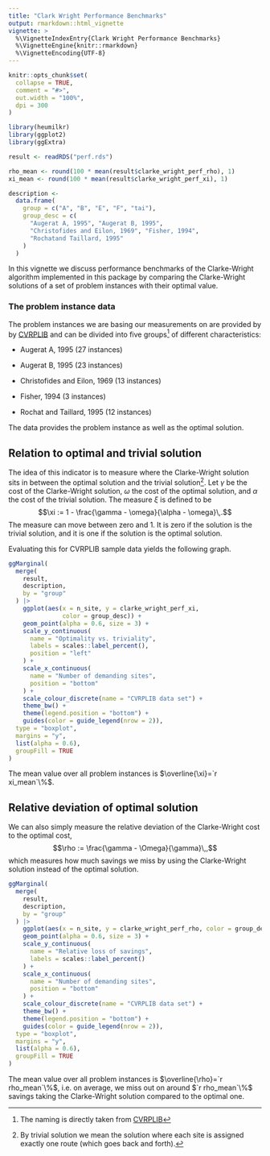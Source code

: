 ```yaml
---
title: "Clark Wright Performance Benchmarks"
output: rmarkdown::html_vignette
vignette: >
  %\VignetteIndexEntry{Clark Wright Performance Benchmarks}
  %\VignetteEngine{knitr::rmarkdown}
  %\VignetteEncoding{UTF-8}
---
```


```r
knitr::opts_chunk$set(
  collapse = TRUE,
  comment = "#>",
  out.width = "100%",
  dpi = 300
)
```

```r
library(heumilkr)
library(ggplot2)
library(ggExtra)

result <- readRDS("perf.rds")

rho_mean <- round(100 * mean(result$clarke_wright_perf_rho), 1)
xi_mean <- round(100 * mean(result$clarke_wright_perf_xi), 1)

description <-
  data.frame(
    group = c("A", "B", "E", "F", "tai"),
    group_desc = c(
      "Augerat A, 1995", "Augerat B, 1995",
      "Christofides and Eilon, 1969", "Fisher, 1994",
      "Rochatand Taillard, 1995"
    )
  )
```

In this vignette we discuss performance benchmarks of the Clarke-Wright algorithm implemented in this package by comparing the Clarke-Wright solutions of a set of problem instances with their optimal value.

### The problem instance data

The problem instances we are basing our measurements on are provided by by [CVRPLIB](http://vrp.atd-lab.inf.puc-rio.br/) and can be divided into five groups[^1] of different characteristics:

[^1]: The naming is directly taken from [CVRPLIB](http://vrp.atd-lab.inf.puc-rio.br/)

-   Augerat A, 1995 (27 instances)

-   Augerat B, 1995 (23 instances)

-   Christofides and Eilon, 1969 (13 instances)

-   Fisher, 1994 (3 instances)

-   Rochat and Taillard, 1995 (12 instances)

The data provides the problem instance as well as the optimal solution.

## Relation to optimal and trivial solution

The idea of this indicator is to measure where the Clarke-Wright solution sits in between the optimal solution and the trivial solution[^2]. Let $\gamma$ be the cost of the Clarke-Wright solution, $\omega$ the cost of the optimal solution, and $\alpha$ the cost of the trivial solution. The measure $\xi$ is defined to be $$\xi := 1 - \frac{\gamma - \omega}{\alpha - \omega}\,.$$ The measure can move between zero and 1. It is zero if the solution is the trivial solution, and it is one if the solution is the optimal solution.

[^2]: By trivial solution we mean the solution where each site is assigned exactly one route (which goes back and forth).

Evaluating this for CVRPLIB sample data yields the following graph.

```r
ggMarginal(
  merge(
    result,
    description,
    by = "group"
  ) |>
    ggplot(aes(x = n_site, y = clarke_wright_perf_xi,
               color = group_desc)) +
    geom_point(alpha = 0.6, size = 3) +
    scale_y_continuous(
      name = "Optimality vs. triviality",
      labels = scales::label_percent(),
      position = "left"
    ) +
    scale_x_continuous(
      name = "Number of demanding sites",
      position = "bottom"
    ) +
    scale_colour_discrete(name = "CVRPLIB data set") +
    theme_bw() +
    theme(legend.position = "bottom") +
    guides(color = guide_legend(nrow = 2)),
  type = "boxplot",
  margins = "y",
  list(alpha = 0.6),
  groupFill = TRUE
)

```

The mean value over all problem instances is $\overline{\xi}=`r xi_mean`\%$.

## Relative deviation of optimal solution

We can also simply measure the relative deviation of the Clarke-Wright cost to the optimal cost, $$\rho := \frac{\gamma - \Omega}{\gamma}\,,$$ which measures how much savings we miss by using the Clarke-Wright solution instead of the optimal solution.

```r
ggMarginal(
  merge(
    result,
    description,
    by = "group"
  ) |>
    ggplot(aes(x = n_site, y = clarke_wright_perf_rho, color = group_desc)) +
    geom_point(alpha = 0.6, size = 3) +
    scale_y_continuous(
      name = "Relative loss of savings",
      labels = scales::label_percent()
    ) +
    scale_x_continuous(
      name = "Number of demanding sites",
      position = "bottom"
    ) +
    scale_colour_discrete(name = "CVRPLIB data set") +
    theme_bw() +
    theme(legend.position = "bottom") +
    guides(color = guide_legend(nrow = 2)),
  type = "boxplot",
  margins = "y",
  list(alpha = 0.6),
  groupFill = TRUE
)
```

The mean value over all problem instances is $\overline{\rho}=`r rho_mean`\%$, i.e. on average, we miss out on around $`r rho_mean`\%$ savings taking the Clarke-Wright solution compared to the optimal one.
